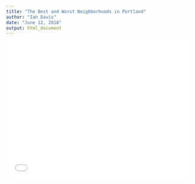 ```yaml
---
title: "The Best and Worst Neighborhoods in Portland"
author: "Ian Davis"
date: "June 12, 2018"
output: html_document
---
```


<embed src="nbo_hood_report.pdf" width="500" height="375" type='application/pdf'>